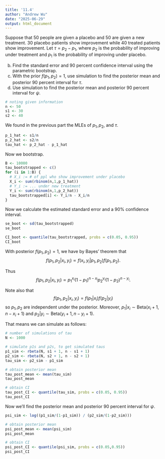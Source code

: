 ```yaml
---
title: '11.4'
author: "Andrew Wu"
date: "2025-06-29"
output: html_document
---
```


Suppose that $50$ people are given a placebo and $50$ are given a new treatment. $30$ placebo patients show improvement while $40$ treated patients show improvement. Let $\tau = p_2 - p_1$, where $p_2$ is the probability of improving under treatment and $p_1$ is the probability of improving under placebo.

(b) Find the standard error and $90$ percent confidence interval using the parametric bootstrap.
(c) With the prior $f(p_1,p_2) = 1$, use simulation to find the posterior mean and posterior $90$ percent interval for $\tau$.
(e) Use simulation to find the posterior mean and posterior $90$ percent interval for $\psi$.

```r
# noting given information
n <- 50
s1 <- 30
s2 <- 40
```

We found in the previous part the MLEs of $p_1, p_2,$ and $\tau$.

```r
p_1_hat <- s1/n
p_2_hat <- s2/n
tau_hat <- p_2_hat - p_1_hat
```

Now we bootstrap.

```r
B <- 10000
tau_bootstrapped <- c()
for (i in 1:B) {
  # X_i := # of ppl who show improvement under placebo
  X_i <- sum(rbinom(n,1,p_1_hat))
  # Y_i := ... under new treatment
  Y_i <- sum(rbinom(n,1,p_2_hat))
  tau_bootstrapped[i] <- Y_i/n - X_i/n
}
```

Now we calculate the estimated standard error and a 90% confidence interval.

```r
se_boot <- sd(tau_bootstrapped)
se_boot
```

```r
CI_boot <- quantile(tau_bootstrapped, probs = c(0.05, 0.95))
CI_boot
```

With posterior $f(p_1,p_2) = 1$, we have by Bayes' theorem that $$f(p_1,p_2 | x_i,y_i) \propto f(x_i,y_i | p_1, p_2) f(p_1,p_2).$$

Thus $$f(p_1,p_2 | x_i,y_i) \propto p_1^{x_i}(1-p_1)^{n - x_i} p_2^{y_i}(1-p_2)^{n - y_i}.$$

Note also that $$f(p_1,p_2 | x_i,y_i) = f(p_1 | x_i) f(p_2 | y_i)$$ so $p_1, p_2$ are independent under the posterior. Moreover, $p_1 | x_i \sim \text{Beta} (x_i+1, n - x_i + 1)$ and $p_2 | y_i \sim \text{Beta} (y_i + 1, n - y_i + 1)$.

That means we can simulate as follows:

```r
# number of simulations of tau
N <- 1000

# simulate p1s and p2s, to get simulated taus
p1_sim <- rbeta(N, s1 + 1, n - s1 + 1)
p2_sim <- rbeta(N, s2 + 1, n - s2 + 1)
tau_sim <- p2_sim - p1_sim

# obtain posterior mean
tau_post_mean <- mean(tau_sim)
tau_post_mean

# obtain CI
tau_post_CI <- quantile(tau_sim, probs = c(0.05, 0.95))
tau_post_CI
```
Now we'll find the posterior mean and posterior $90$ percent interval for $\psi$.

```r
psi_sim <- log((p1_sim/(1-p1_sim)) / (p2_sim/(1-p2_sim)))

# obtain posterior mean
psi_post_mean <- mean(psi_sim)
psi_post_mean

# obtain CI
psi_post_CI <- quantile(psi_sim, probs = c(0.05,0.95))
psi_post_CI
```